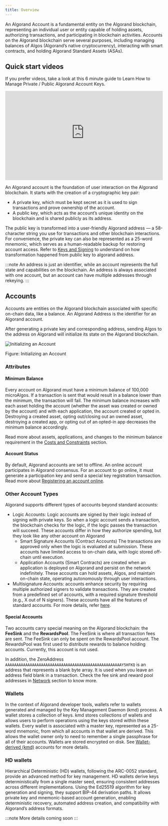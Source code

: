 ```yaml
---
title: Overview
---
```



An Algorand Account is a fundamental entity on the Algorand blockchain, representing an individual user or entity capable of holding assets, authorizing transactions, and participating in blockchain activities. Accounts on the Algorand blockchain serve several purposes, including managing balances of Algos (Algorand’s native cryptocurrency), interacting with smart contracts, and holding Algorand Standard Assets (ASAs).

## Quick start videos

If you prefer videos, take a look at this 6 minute guide to Learn How to Manage Private / Public Algorand Account Keys.

<iframe
  width='100%'
  style='aspect-ratio:16/9'
  src='https://www.youtube-nocookie.com/embed/SewNDCBvk58'
  title='YouTube video player'
  frameborder='0'
  allow='accelerometer; autoplay; clipboard-write; encrypted-media; gyroscope; picture-in-picture; web-share'
  allowfullscreen
></iframe>

An Algorand account is the foundation of user interaction on the Algorand blockchain. It starts with the creation of a cryptographic key pair:

- A private key, which must be kept secret as it is used to sign transactions and prove ownership of the account.
- A public key, which acts as the account’s unique identity on the blockchain and is shared publicly as its address.

The public key is transformed into a user-friendly Algorand address — a 58-character string you use for transactions and other blockchain interactions. For convenience, the private key can also be represented as a 25-word mnemonic, which serves as a human-readable backup for restoring account access. Refer to [Keys and Signing](/concepts/accounts/keys-signing) to understand on how transformation happened from public key to algorand address.

:::note
An address is just an identifier, while an account represents the full state and capabilities on the blockchain. An address is always associated with one account, but an account can have multiple addresses through rekeying.
:::

## Accounts

Accounts are entities on the Algorand blockchain associated with specific on-chain data, like a balance. An Algorand Address is the identifier for an Algorand account.

After generating a private key and corresponding address, sending Algos to the address on Algorand will initialize its state on the Algorand blockchain.

<Image src={initAccount} alt='Initializing an Account' />

Figure: Initializing an Account

### Attributes

#### Minimum Balance

Every account on Algorand must have a minimum balance of 100,000 microAlgos. If a transaction is sent that would result in a balance lower than the minimum, the transaction will fail. The minimum balance increases with each asset holding the account (whether the asset was created or owned by the account) and with each application, the account created or opted in. Destroying a created asset, opting out/closing out an owned asset, destroying a created app, or opting out of an opted-in app decreases the minimum balance accordingly.

Read more about assets, applications, and changes to the minimum balance requirement in the [Costs and Constraints](/concepts/smart-contracts/costs-constraints) section.

#### Account Status

By default, Algorand accounts are set to offline. An online account participates in Algorand consensus. For an account to go online, it must generate a participation key and send a special key registration transaction. Read more about [Registering an account online](/protocol/registration).

### Other Account Types

Algorand supports different types of accounts beyond standard accounts:

- Logic Accounts: Logic accounts are signed by their logic instead of signing with private keys. So when a logic account sends a transaction, the blockchain checks for the logic, if the logic passes the transaction will succeed. These accounts differ in how they authorize spending, but they look like any other account on Algorand
  - Smart Signature Accounts (Contract Accounts) The transactions are approved only when the logic is evaluated at submission. These accounts have limited access to on-chain data, with logic stored off-chain until execution.
  - Application Accounts (Smart Contracts) are created when an application is deployed on Algorand and persist on the network indefinitely. These accounts can hold assets, Algos, and maintain on-chain state, operating autonomously through user interactions.
- Multisignature Accounts: accounts enhance security by requiring multiple authorized signers to validate transactions. They are created from a predefined set of accounts, with a required signature threshold (e.g., X out of N signers). These accounts have all the features of standard accounts. For more details, refer [here](/concepts/accounts/multisig).

#### Special Accounts

Two accounts carry special meaning on the Algorand blockchain: the **FeeSink** and the **RewardsPool**. The FeeSink is where all transaction fees are sent. The FeeSink can only be spent on the RewardsPool account. The RewardsPool was first used to distribute rewards to balance holding accounts. Currently, this account is not used.

In addition, the ZeroAddress `AAAAAAAAAAAAAAAAAAAAAAAAAAAAAAAAAAAAAAAAAAAAAAAAAAAAY5HFKQ` is an address that represents a blank byte array. It is used when you leave an address field blank in a transaction.
Check the fee sink and reward pool addresses in [Network](/protocol/networks) section to know more.

### Wallets

In the context of Algorand developer tools, wallets refer to wallets generated and managed by the Key Management Daemon (kmd) process. A wallet stores a collection of keys. kmd stores collections of wallets and allows users to perform operations using the keys stored within these wallets. Every wallet is associated with a master key, represented as a 25-word mnemonic, from which all accounts in that wallet are derived. This allows the wallet owner only to need to remember a single passphrase for all of their accounts. Wallets are stored encrypted on disk. See [Wallet-derived (kmd)](/concepts/accounts/create) accounts for more details.

### HD wallets

Hierarchical Deterministic (HD) wallets, following the ARC-0052 standard, provide an advanced method for key management. HD wallets derive keys deterministically from a single master seed, ensuring consistent addresses across different implementations. Using the Ed25519 algorithm for key generation and signing, they support BIP-44 derivation paths.
It allows private key and mnemonic-based account generation, enabling deterministic recovery, automated address creation, and compatibility with Algorand’s address formats.

:::note
More details coming soon
:::
